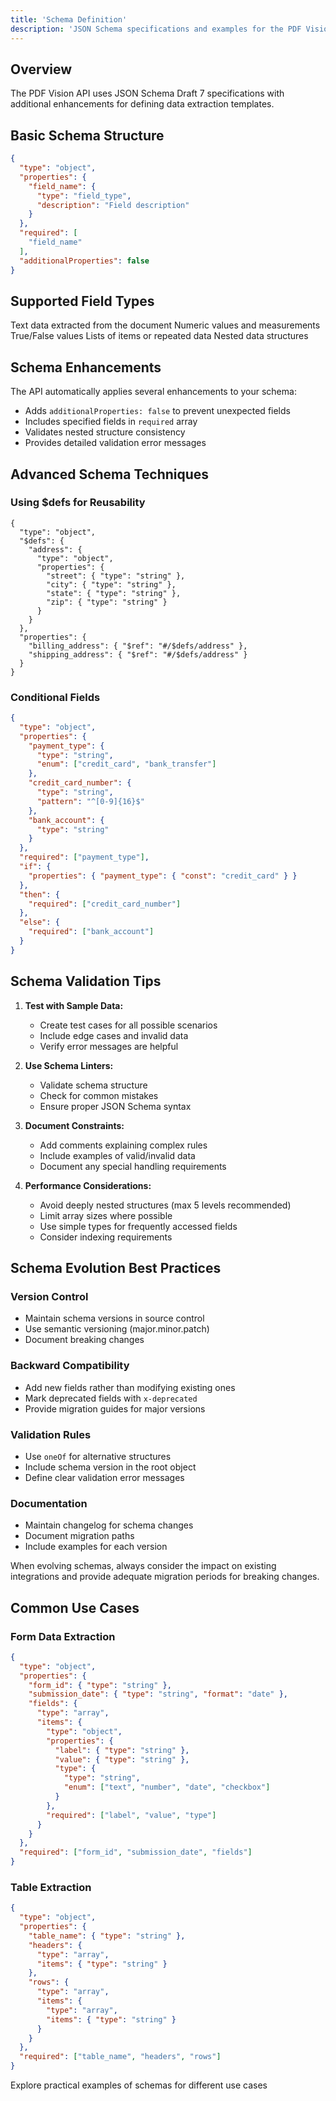```yaml
---
title: 'Schema Definition'
description: 'JSON Schema specifications and examples for the PDF Vision API'
---
```


## Overview

The PDF Vision API uses JSON Schema Draft 7 specifications with additional enhancements for defining data extraction templates.

## Basic Schema Structure

```json
{
  "type": "object",
  "properties": {
    "field_name": {
      "type": "field_type",
      "description": "Field description"
    }
  },
  "required": [
    "field_name"
  ],
  "additionalProperties": false
}
```

## Supported Field Types

<CardGroup cols={2}>
  <Card title="String" icon="font">
    Text data extracted from the document
  </Card>
  <Card title="Number" icon="calculator">
    Numeric values and measurements
  </Card>
  <Card title="Boolean" icon="toggle-on">
    True/False values
  </Card>
  <Card title="Array" icon="list">
    Lists of items or repeated data
  </Card>
  <Card title="Object" icon="cube">
    Nested data structures
  </Card>
</CardGroup>

## Schema Enhancements

The API automatically applies several enhancements to your schema:

- Adds `additionalProperties: false` to prevent unexpected fields
- Includes specified fields in `required` array
- Validates nested structure consistency
- Provides detailed validation error messages

## Advanced Schema Techniques

### Using $defs for Reusability

```json:api-reference/schemas.mdx
{
  "type": "object",
  "$defs": {
    "address": {
      "type": "object",
      "properties": {
        "street": { "type": "string" },
        "city": { "type": "string" },
        "state": { "type": "string" },
        "zip": { "type": "string" }
      }
    }
  },
  "properties": {
    "billing_address": { "$ref": "#/$defs/address" },
    "shipping_address": { "$ref": "#/$defs/address" }
  }
}
```

### Conditional Fields

```json
{
  "type": "object",
  "properties": {
    "payment_type": {
      "type": "string",
      "enum": ["credit_card", "bank_transfer"]
    },
    "credit_card_number": {
      "type": "string",
      "pattern": "^[0-9]{16}$"
    },
    "bank_account": {
      "type": "string"
    }
  },
  "required": ["payment_type"],
  "if": {
    "properties": { "payment_type": { "const": "credit_card" } }
  },
  "then": {
    "required": ["credit_card_number"]
  },
  "else": {
    "required": ["bank_account"]
  }
}
```

## Schema Validation Tips

1. **Test with Sample Data:**
   - Create test cases for all possible scenarios
   - Include edge cases and invalid data
   - Verify error messages are helpful

2. **Use Schema Linters:**
   - Validate schema structure
   - Check for common mistakes
   - Ensure proper JSON Schema syntax

3. **Document Constraints:**
   - Add comments explaining complex rules
   - Include examples of valid/invalid data
   - Document any special handling requirements

4. **Performance Considerations:**
   - Avoid deeply nested structures (max 5 levels recommended)
   - Limit array sizes where possible
   - Use simple types for frequently accessed fields
   - Consider indexing requirements

## Schema Evolution Best Practices

### Version Control
- Maintain schema versions in source control
- Use semantic versioning (major.minor.patch)
- Document breaking changes

### Backward Compatibility
- Add new fields rather than modifying existing ones
- Mark deprecated fields with `x-deprecated`
- Provide migration guides for major versions

### Validation Rules
- Use `oneOf` for alternative structures
- Include schema version in the root object
- Define clear validation error messages

### Documentation
- Maintain changelog for schema changes
- Document migration paths
- Include examples for each version

<Note>
  When evolving schemas, always consider the impact on existing integrations and provide adequate migration periods for breaking changes.
</Note>

## Common Use Cases

### Form Data Extraction
```json
{
  "type": "object",
  "properties": {
    "form_id": { "type": "string" },
    "submission_date": { "type": "string", "format": "date" },
    "fields": {
      "type": "array",
      "items": {
        "type": "object",
        "properties": {
          "label": { "type": "string" },
          "value": { "type": "string" },
          "type": {
            "type": "string",
            "enum": ["text", "number", "date", "checkbox"]
          }
        },
        "required": ["label", "value", "type"]
      }
    }
  },
  "required": ["form_id", "submission_date", "fields"]
}
```

### Table Extraction
```json
{
  "type": "object",
  "properties": {
    "table_name": { "type": "string" },
    "headers": {
      "type": "array",
      "items": { "type": "string" }
    },
    "rows": {
      "type": "array",
      "items": {
        "type": "array",
        "items": { "type": "string" }
      }
    }
  },
  "required": ["table_name", "headers", "rows"]
}
```

<Card title="View Schema Examples" icon="code" href="/schemas/basic-examples">
  Explore practical examples of schemas for different use cases
</Card>
